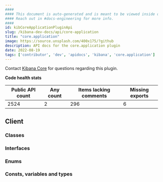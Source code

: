 ```yaml
---
####
#### This document is auto-generated and is meant to be viewed inside our experimental, new docs system.
#### Reach out in #docs-engineering for more info.
####
id: kibCoreApplicationPluginApi
slug: /kibana-dev-docs/api/core-application
title: "core.application"
image: https://source.unsplash.com/400x175/?github
description: API docs for the core.application plugin
date: 2022-08-19
tags: ['contributor', 'dev', 'apidocs', 'kibana', 'core.application']
---
```




Contact [Kibana Core](https://github.com/orgs/elastic/teams/kibana-core) for questions regarding this plugin.

**Code health stats**

| Public API count  | Any count | Items lacking comments | Missing exports |
|-------------------|-----------|------------------------|-----------------|
| 2524 | 2 | 296 | 6 |

## Client

### Classes
<DocDefinitionList data={coreApplicationObj.client.classes}/>

### Interfaces
<DocDefinitionList data={coreApplicationObj.client.interfaces}/>

### Enums
<DocDefinitionList data={coreApplicationObj.client.enums}/>

### Consts, variables and types
<DocDefinitionList data={coreApplicationObj.client.misc}/>

